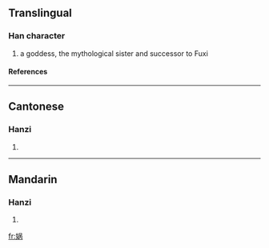 {{see|媧}}

==Translingual==
===Han character===
{{Han char|rn=38|rad=女|as=07|sn=10|four=|canj=女口人月 (VROB)}}
# a goddess, the mythological sister and successor to Fuxi
====References====
{{Han ref|kx=0263.251|hdz=21052.020|uh=5A32|ud=23090}}
----
==Cantonese==
===Hanzi===
{{yue-hanzi|jyut=|y=wo1}}
# {{defn|Cantonese}}
----
==Mandarin==
===Hanzi===
{{cmn-hanzi|tra=媧|pin=[[wā]] ([[wa1]])|wg=wa<sup>1</sup>}}
# {{defn|Mandarin}}

[[fr:娲]]